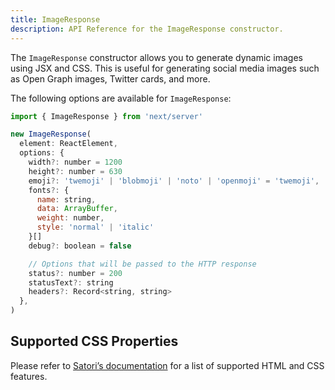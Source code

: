 ```yaml
---
title: ImageResponse
description: API Reference for the ImageResponse constructor.
---
```


The `ImageResponse` constructor allows you to generate dynamic images using JSX and CSS. This is useful for generating social media images such as Open Graph images, Twitter cards, and more.

The following options are available for `ImageResponse`:

```jsx
import { ImageResponse } from 'next/server'

new ImageResponse(
  element: ReactElement,
  options: {
    width?: number = 1200
    height?: number = 630
    emoji?: 'twemoji' | 'blobmoji' | 'noto' | 'openmoji' = 'twemoji',
    fonts?: {
      name: string,
      data: ArrayBuffer,
      weight: number,
      style: 'normal' | 'italic'
    }[]
    debug?: boolean = false

    // Options that will be passed to the HTTP response
    status?: number = 200
    statusText?: string
    headers?: Record<string, string>
  },
)
```

## Supported CSS Properties

Please refer to [Satori’s documentation](https://github.com/vercel/satori#css) for a list of supported HTML and CSS features.
